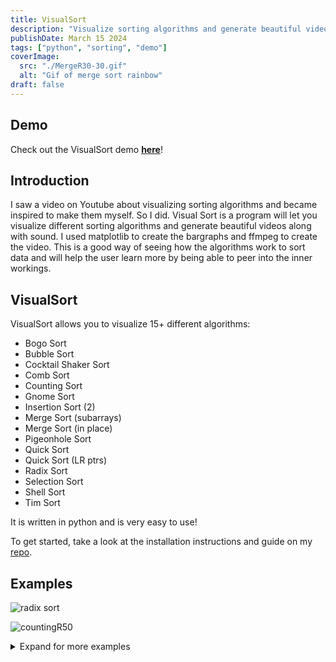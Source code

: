 ```yaml
---
title: VisualSort
description: "Visualize sorting algorithms and generate beautiful videos with sound."
publishDate: March 15 2024
tags: ["python", "sorting", "demo"]
coverImage:
  src: "./MergeR30-30.gif"
  alt: "Gif of merge sort rainbow"
draft: false
---
```



## Demo

Check out the VisualSort demo [**here**](/programs/visualsort)!

## Introduction

I saw a video on Youtube about visualizing sorting algorithms and became inspired to make them myself. So I did. Visual Sort is a program will let you visualize different sorting algorithms and generate beautiful videos along with sound. I used matplotlib to create the bargraphs and ffmpeg to create the video. This is a good way of seeing how the algorithms work to sort data and will help the user learn more by being able to peer into the inner workings.

## VisualSort

VisualSort allows you to visualize 15+ different algorithms:

- Bogo Sort
- Bubble Sort
- Cocktail Shaker Sort
- Comb Sort
- Counting Sort
- Gnome Sort
- Insertion Sort (2)
- Merge Sort (subarrays)
- Merge Sort (in place)
- Pigeonhole Sort
- Quick Sort
- Quick Sort (LR ptrs)
- Radix Sort
- Selection Sort
- Shell Sort
- Tim Sort

It is written in python and is very easy to use!

To get started, take a look at the installation instructions and guide on my [repo](https://github.com/SauravC99/VisualSort).

## Examples

<Image src={radix30} alt="radix sort" loading="eager" decoding="sync" />

![countingR50](./CountingR50.gif)

<details>
<summary>Expand for more examples</summary>

<Image src={tim50} alt="tim sort" loading="eager" decoding="sync" />

![bogo5](./Bogo5.gif)

![shellR70](./ShellR70.gif)

![bubble15](./Bubble15.gif)

![quickR50](./QuickR50.gif)

![selection20](./Selection20.gif)

![mergeR60](./MergeR60.gif)

![insertion20](./Insertion20.gif)

</details>
